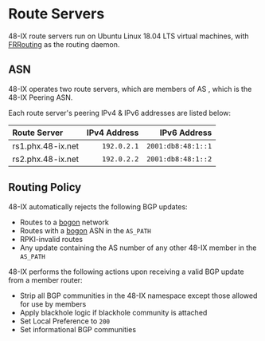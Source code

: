
<SEO title="Route Servers" description="48-IX Router Server Information" />

# Route Servers

48-IX route servers run on Ubuntu Linux 18.04 LTS virtual machines, with [FRRouting](https://frrouting.org/) as the routing daemon.

<Admonition
  type="warning"
  title="Forwarding"
  message="Don't try to point traffic towards the 48-IX route servers — IPv4 & IPv6 forwarding are disabled."
/>

## ASN

48-IX operates two route servers, which are members of AS <ASN />, which is the 48-IX Peering ASN.

Each route server's peering IPv4 & IPv6 addresses are listed below:

| Route Server      | IPv4 Address |       IPv6 Address |
| :---------------- | -----------: | -----------------: |
| rs1.phx.48-ix.net |  `192.0.2.1` | `2001:db8:48:1::1` |
| rs2.phx.48-ix.net |  `192.0.2.2` | `2001:db8:48:1::2` |

## Routing Policy

48-IX automatically rejects the following BGP updates:

- Routes to a [bogon](bogons.mdx) network
- Routes with a [bogon](bogons.mdx) ASN in the `AS_PATH`
- RPKI-invalid routes
- Any update containing the AS number of any other 48-IX member in the `AS_PATH`

48-IX performs the following actions upon receiving a valid BGP update from a member router:

- Strip all BGP communities in the 48-IX namespace except those allowed for use by members
- Apply blackhole logic if blackhole community is attached
- Set Local Preference to `200`
- Set informational BGP communities
